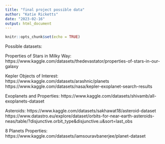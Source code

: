 ```yaml
---
title: "final project possible data"
author: "Katie Ricketts"
date: "2023-02-16"
output: html_document
---
```


```r
knitr::opts_chunk$set(echo = TRUE)
```

Possible datasets:

Properties of Stars in Milky Way:
https://www.kaggle.com/datasets/thedevastator/properties-of-stars-in-our-galaxy

Kepler Objects of Interest:
https://www.kaggle.com/datasets/arashnic/planets
https://www.kaggle.com/datasets/nasa/kepler-exoplanet-search-results

Exoplanets and Properties:
https://www.kaggle.com/datasets/shivamb/all-exoplanets-dataset

Asteroids:
https://www.kaggle.com/datasets/sakhawat18/asteroid-dataset
https://www.datastro.eu/explore/dataset/orbits-for-near-earth-asteroids-neas/table/?disjunctive.orbit_type&disjunctive.u&sort=last_obs

8 Planets Properties:
https://www.kaggle.com/datasets/iamsouravbanerjee/planet-dataset 


